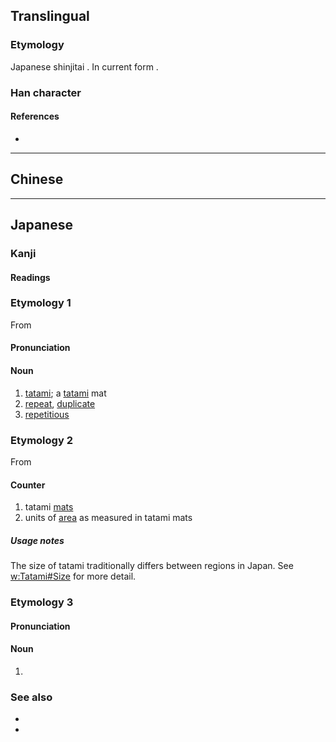 {{also|疊}}
{{character info}}
==Translingual==
{{Han simplified forms|疊|畳|叠}}

===Etymology===
Japanese shinjitai {{Han simp|疊|f=畾|t=田}}. In current form {{Han compound|田|冝}}.

===Han character===
{{Han char|rn=102|rad=田|as=07|sn=12|four=60107|canj=WBBM|ids=⿱田冝}}

====References====
* {{Han ref|kx=0764.041|dkj=21875|hdz=42544.011|uh=7573|ud=30067}}

----

==Chinese==
{{zh-see|疊|v}}

----

==Japanese==
{{ja-kanji forms|畳|疊}}

===Kanji===
{{ja-kanji|grade=c|rs=田07|kyu=疊}}

====Readings====
{{ja-readings
|goon=じょう<でふ
|kanon=ちょう<てふ
|kun=かさ-なる, かさ-ねる, たた-む, たたみ-
|nanori=あき
}}

===Etymology 1===
{{ja-kanjitab|たたみ|yomi=k}}
From {{m|ja|畳む|pos=v|tr=tatamu||to [[fold]]}}

====Pronunciation====
{{ja-pron|acc=1|y=k|たたみ}}

====Noun====
{{ja-noun|たたみ|kyu=疊}}

# [[tatami]]; a [[tatami]] mat
# [[repeat]], [[duplicate]]
# [[repetitious]]

===Etymology 2===
{{ja-kanjitab|じょう|yomi=o}}
From {{der|ja|ltc|疊|tr=dep||to [[fold]]|sort=しょう'}}

====Counter====
{{ja-pos|じょう|counter|hhira=でふ|kyu=疊}}

# tatami [[mat]]s
# units of [[area]] as measured in tatami mats

=====Usage notes=====
The size of tatami traditionally differs between regions in Japan. See [[w:Tatami#Size]] for more detail.

===Etymology 3===
{{ja-kanjitab|たとう|yomi=irr|sort=たとう}}

====Pronunciation====
{{ja-pron|acc=2|y=i|たとう}}

====Noun====
{{ja-noun|たとう|hhira=たたう|kyu=疊}}

# {{clip of|ja|畳紙|tr=tatōgami|sort=たとう}}

===See also===
* {{ja-r|和%室|gloss=Japanese-style room|わ%しつ}}
* {{ja-r|布%団|gloss=[[futon]], sleeping mattress|ふ%とん}}

{{cln|ja|words with multiple readings}}